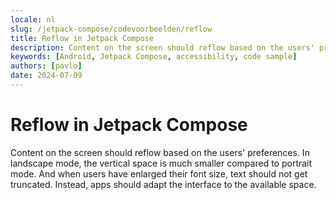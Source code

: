 ```yaml
---
locale: nl
slug: /jetpack-compose/codevoorbeelden/reflow
title: Reflow in Jetpack Compose
description: Content on the screen should reflow based on the users' preferences.
keywords: [Android, Jetpack Compose, accessibility, code sample]
authors: [pavlo]
date: 2024-07-09
---
```


# Reflow in Jetpack Compose

Content on the screen should reflow based on the users' preferences. In landscape mode, the vertical space is much smaller compared to portrait mode. And when users have enlarged their font size, text should not get truncated. Instead, apps should adapt the interface to the available space.

<CodeSample id="screen-reflow" framework="jetpack-compose" locale="nl"/>
